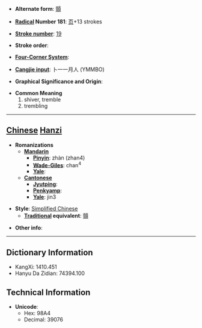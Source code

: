 * '''Alternate form''': [[顫]]

* '''[[Wiktionary:Chinese radical index| Radical]] Number 181''': [[Wiktionary:Chinese radical index 页|页]]+13 strokes

* '''[[Wiktionary:Chinese total strokes index|Stroke number]]''': [[Wiktionary:Chinese total strokes index 19|19]]

* '''Stroke order''': 

* '''[[Wiktionary:Chinese four corner index|Four-Corner System]]''': 

* '''[[Wiktionary:Chinese Cangjie index|Cangjie input]]''': 卜一一月人 (YMMBO)

* '''Graphical Significance and Origin''': 

* '''Common Meaning'''
*#shiver, tremble
*# trembling


----

== [[Chinese]] [[Hanzi]] ==

* '''Romanizations'''
** '''[[Mandarin]]'''
*** '''[[Pinyin]]''': zhàn (zhan4)
*** '''[[Wade-Giles]]''': chan<sup>4</sup>
*** '''[[Yale]]''': 
** '''[[Cantonese]]'''
*** '''[[Jyutping]]''':
*** '''[[Penkyamp]]''': 
*** '''[[Yale]]''': jin3

* '''Style''': [[Simplified Chinese]] 
** '''[[Traditional Chinese|Traditional]] equivalent''': [[顫]]

* '''Other info''': 

----

== Dictionary Information ==

* KangXi: 1410.451
* Hanyu Da Zidian: 74394.100

== Technical Information ==

* '''Unicode''':
** Hex: 98A4
** Decimal: 39076